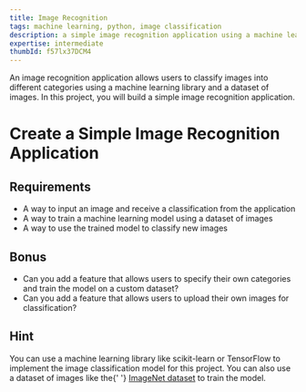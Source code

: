```yaml
---
title: Image Recognition
tags: machine learning, python, image classification
description: a simple image recognition application using a machine learning library and a dataset of images
expertise: intermediate
thumbId: f57lx37DCM4
---
```


An image recognition application allows users to classify images into different categories using a machine learning library and a dataset of images. In this project, you will build a simple image recognition application.

<h1>Create a Simple Image Recognition Application</h1>
<h2>Requirements</h2>
<ul>
  <li>
    A way to input an image and receive a classification from the application
  </li>
  <li>A way to train a machine learning model using a dataset of images</li>
  <li>A way to use the trained model to classify new images</li>
</ul>
<h2>Bonus</h2>
<ul>
  <li>
    Can you add a feature that allows users to specify their own categories and
    train the model on a custom dataset?
  </li>
  <li>
    Can you add a feature that allows users to upload their own images for
    classification?
  </li>
</ul>
<h2>Hint</h2>
<p>
  You can use a machine learning library like scikit-learn or TensorFlow to
  implement the image classification model for this project. You can also use a
  dataset of images like the{' '}
  <a href="http://www.image-net.org/">ImageNet dataset</a> to train the model.
</p>
